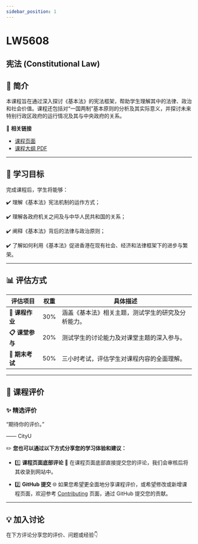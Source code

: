 ```yaml
---
sidebar_position: 1
---
```


# LW5608
## 宪法 (Constitutional Law)

## **📘 简介**
本课程旨在通过深入探讨《基本法》的宪法框架，帮助学生理解其中的法律、政治和社会价值。课程还包括对“一国两制”基本原则的分析及其实际意义，并探讨未来特别行政区政府的运行情况及其与中央政府的关系。

🔗 **相关链接**
- [课程页面](https://www.cityu.edu.hk/catalogue/pg/202425/course/LW5608.htm)
- [课程大纲 PDF](https://www.cityu.edu.hk/catalogue/pg/202425/course/LW5608.pdf)

---

## **🎯 学习目标**

完成课程后，学生将能够：

✔️ 理解《基本法》宪法机制的运作方式；

✔️ 理解各政府机关之间及与中华人民共和国的关系；

✔️ 阐释《基本法》背后的法律与政治原则；

✔️ 了解如何利用《基本法》促进香港在现有社会、经济和法律框架下的进步与繁荣。

---

## **📊 评估方式**

| **评估项目**         | **权重** | **具体描述**                                                                                       |
|---------------------|---------|---------------------------------------------------------------------------------------------------|
| **📂 课程作业**       | 30%     | 涵盖《基本法》相关主题，测试学生的研究及分析能力。                                                   |
| **📋 课堂参与**       | 20%     | 测试学生的讨论能力及对课堂主题的深入参与。                                                             |
| **📂 期末考试**       | 50%     | 三小时考试，评估学生对课程内容的全面理解。                                                             |

---

## **💬 课程评价**

### ✨ **精选评价**
<div className={commentStyles.commentBox}>
    <p className={commentStyles.commentText}>
        “期待你的评价。”
    </p>
    <p className={commentStyles.commentAuthor}>—— CityU</p>
</div>

✏️ **您也可以通过以下方式分享您的学习体验和建议：**

- 1️⃣ **课程页面底部评论**
💬 在课程页面底部直接提交您的评论，我们会审核后将其收录到网站中。

- 2️⃣ **GitHub 提交**
🌐 如果您希望更全面地分享课程评价，或希望修改或新增课程页面，欢迎参考 [Contributing](/contributing) 页面，通过 GitHub 提交您的贡献。

---

## **💡 加入讨论**

在下方评论分享您的评价、问题或经验👇
<Utterances />
